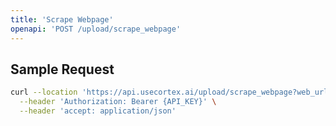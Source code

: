```yaml
---
title: 'Scrape Webpage'
openapi: 'POST /upload/scrape_webpage'
---
```


## Sample Request

```bash
curl --location 'https://api.usecortex.ai/upload/scrape_webpage?web_url={WEB_URL}&tenant_id={TENANT_ID}&sub_tenant_id={SUB_TENANT_ID}' \
  --header 'Authorization: Bearer {API_KEY}' \
  --header 'accept: application/json'
```
